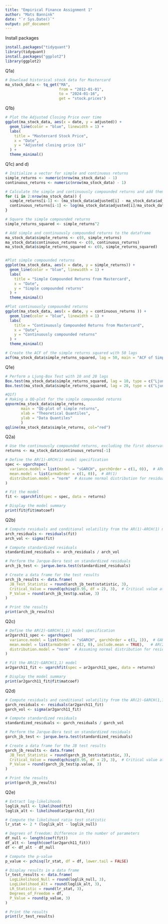 ```yaml
---
title: "Empirical Finance Assignment 1"
author: "Mats Bannink"
date: "`r Sys.Date()`"
output: pdf_document
---
```


Install packages
```r
install.packages("tidyquant")
library(tidyquant)
install.packages("ggplot2")
library(ggplot2)
```



Q1a)
```r
# Download historical stock data for Mastercard
ma_stock_data <- tq_get("MA",
                        from = "2012-01-01",
                        to = "2024-01-16",
                        get = "stock.prices")
```


Q1b)
```r
# Plot the Adjusted Closing Price over time
ggplot(ma_stock_data, aes(x = date, y = adjusted)) +
  geom_line(color = "blue", linewidth = 1) +
  labs(
    title = "Mastercard Stock Price",
    x = "Date",
    y = "Adjusted closing price ($)"
  ) +
  theme_minimal()
```

Q1c) and d)
```r
# Initialize a vector for simple and continuous returns
simple_returns <- numeric(nrow(ma_stock_data) - 1)
continuous_returns <- numeric(nrow(ma_stock_data) - 1)

# Calculate the simple and continuously compounded returns and add them to the vector
for (i in 2:nrow(ma_stock_data)) {
  simple_returns[i-1] <- (ma_stock_data$adjusted[i] - ma_stock_data$adjusted[i-1])/ma_stock_data$adjusted[i-1]
  continuous_returns[i-1] <- log(ma_stock_data$adjusted[i]/ma_stock_data$adjusted[i-1])
}

# Square the simple compounded returns
simple_returns_squared <- simple_returns^2

# Add simple and continuously compounded returns to the dataframe
ma_stock_data$simple_returns <- c(0, simple_returns)
ma_stock_data$continuous_returns <- c(0, continuous_returns)
ma_stock_data$simple_returns_squared <- c(0, simple_returns_squared)


#Plot simple compounded returns 
ggplot(ma_stock_data, aes(x = date, y = simple_returns)) +
  geom_line(color = "blue", linewidth = 1) +
  labs(
    title = "Simple Compounded Returns from Mastercard",
    x = "Date",
    y = "Simple compounded returns"
  ) +
  theme_minimal()

#Plot continuously compounded returns 
ggplot(ma_stock_data, aes(x = date, y = continuous_returns )) +
  geom_line(color = "blue", linewidth = 1) +
  labs(
    title = "Continuously Compounded Returns from Mastercard",
    x = "Date",
    y = "Continuously compounded returns"
  ) +
  theme_minimal()

# Create the ACF of the simple returns squared with 50 lags
acf(ma_stock_data$simple_returns_squared, lag = 50, main = "ACF of Simple Compounded Returns Squared")
```

Q1e)
```r
# Perform a Ljung-Box Test with 10 and 20 lags
Box.test(ma_stock_data$simple_returns_squared, lag = 10, type = c("Ljung-Box"))
Box.test(ma_stock_data$simple_returns_squared, lag = 20, type = c("Ljung-Box"))

#Q1f)
# Making a QQ-plot for the simple compounded returns
qqnorm(ma_stock_data$simple_returns,
       main = "QQ-plot of simple returns", 
       xlab = "Theoretical Quantiles", 
       ylab = "Data Quantiles"
       )
qqline(ma_stock_data$simple_returns, col="red")
```

Q2a)
```r
# Use the continuously compounded returns, excluding the first observation (set to 0 earlier)
returns <- ma_stock_data$continuous_returns[-1]

# Define the AR(1)-ARCH(1) model specification
spec <- ugarchspec(
  variance.model = list(model = "sGARCH", garchOrder = c(1, 0)),  # ARCH(1)
  mean.model = list(armaOrder = c(1, 0)),  # AR(1)
  distribution.model = "norm"  # Assume normal distribution for residuals
)

# Fit the model
fit <- ugarchfit(spec = spec, data = returns)

# Display the model summary
print(fit@fit$matcoef)
```

Q2b)
```r
# Compute residuals and conditional volatility from the AR(1)-ARCH(1) model
arch_residuals <- residuals(fit)
arch_vol <- sigma(fit)

# Compute standardized residuals
standardized_residuals <- arch_residuals / arch_vol

# Perform the Jarque-Bera test on standardized residuals
arch_jb_test <- jarque.bera.test(standardized_residuals)

# Create a data frame for the test results
arch_jb_results <- data.frame(
  JB_Test_Statistic = round(arch_jb_test$statistic, 3),
  Critical_Value = round(qchisq(0.95, df = 2), 3),  # Critical value at 95% confidence level for df = 2
  P_Value = round(arch_jb_test$p.value, 3)
)

# Print the results
print(arch_jb_results)
```

Q2c)
```r
# Define the AR(2)-GARCH(1,1) model specification
ar2garch11_spec <- ugarchspec(
  variance.model = list(model = "sGARCH", garchOrder = c(1, 1)),  # GARCH(1,1)
  mean.model = list(armaOrder = c(2, 0), include.mean = TRUE),   # AR(2)
  distribution.model = "norm"  # Assuming normal distribution for residuals
)

# Fit the AR(2)-GARCH(1,1) model
ar2garch11_fit <- ugarchfit(spec = ar2garch11_spec, data = returns)

# Display the model summary
print(ar2garch11_fit@fit$matcoef)

```

Q2d)
```r
# Compute residuals and conditional volatility from the AR(2)-GARCH(1,1) model
garch_residuals <- residuals(ar2garch11_fit)
garch_vol <- sigma(ar2garch11_fit)

# Compute standardized residuals
standardized_residuals <- garch_residuals / garch_vol

# Perform the Jarque-Bera test on standardized residuals
garch_jb_test <- jarque.bera.test(standardized_residuals)

# Create a data frame for the JB test results
garch_jb_results <- data.frame(
  JB_Test_Statistic = round(garch_jb_test$statistic, 3),
  Critical_Value = round(qchisq(0.95, df = 2), 3),  # Critical value at 95% confidence level for df = 2
  P_Value = round(garch_jb_test$p.value, 3)
)

# Print the results
print(garch_jb_results)
```

Q2e)
```r
# Extract log-likelihoods
loglik_null <- likelihood(fit)
loglik_alt <- likelihood(ar2garch11_fit)

# Compute the likelihood ratio test statistic
lr_stat <- 2 * (loglik_alt - loglik_null)

# Degrees of freedom: Difference in the number of parameters
df_null <- length(coef(fit))
df_alt <- length(coef(ar2garch11_fit))
df <- df_alt - df_null

# Compute the p-value
p_value <- pchisq(lr_stat, df = df, lower.tail = FALSE)

# Display results in a data frame
lr_test_results <- data.frame(
  LogLikelihood_Null = round(loglik_null, 3),
  LogLikelihood_Alt = round(loglik_alt, 3),
  LR_Statistic = round(lr_stat, 3),
  Degrees_of_Freedom = df,
  P_Value = round(p_value, 3)
)

# Print the results
print(lr_test_results)
```
